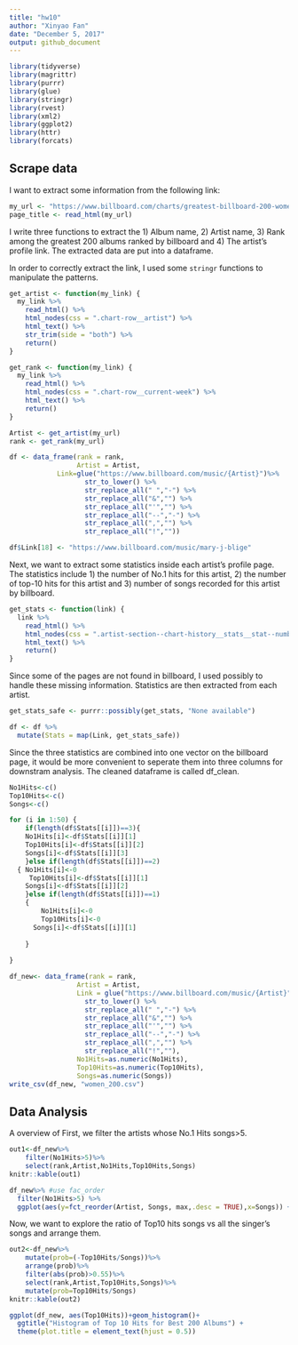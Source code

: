 ```yaml
---
title: "hw10"
author: "Xinyao Fan"
date: "December 5, 2017"
output: github_document
---
```


```r
library(tidyverse)
library(magrittr)
library(purrr)
library(glue)
library(stringr)
library(rvest)
library(xml2)
library(ggplot2)
library(httr)
library(forcats)

```

## Scrape data

I want to extract some information from the following link:

```r
my_url <- "https://www.billboard.com/charts/greatest-billboard-200-women-artists"
page_title <- read_html(my_url)
```

I write three functions to extract the 1) Album name, 2) Artist name, 3) Rank among the greatest 200 albums ranked by billboard and 4) The artist's profile link. The extracted data are put into a dataframe.

In order to correctly extract the link, I used some `stringr` functions to manipulate the patterns.

```r

get_artist <- function(my_link) {
  my_link %>% 
    read_html() %>% 
    html_nodes(css = ".chart-row__artist") %>% 
    html_text() %>%
    str_trim(side = "both") %>% 
    return()
}

get_rank <- function(my_link) {
  my_link %>% 
    read_html() %>% 
    html_nodes(css = ".chart-row__current-week") %>% 
    html_text() %>% 
    return()
}

Artist <- get_artist(my_url)
rank <- get_rank(my_url)

df <- data_frame(rank = rank,
                 Artist = Artist,
            Link=glue("https://www.billboard.com/music/{Artist}")%>% 
                   str_to_lower() %>% 
                   str_replace_all(" ","-") %>% 
                   str_replace_all("&","") %>% 
                   str_replace_all("'","") %>% 
                   str_replace_all("--","-") %>% 
                   str_replace_all(",","") %>% 
                   str_replace_all("!",""))
```

```r
df$Link[18] <- "https://www.billboard.com/music/mary-j-blige"
```

Next, we want to extract some statistics inside each artist's profile page. The statistics include 1) the number of No.1 hits for this artist, 2) the number of top-10 hits for this artist and 3) number of songs recorded for this artist by billboard.

```r
get_stats <- function(link) {
  link %>% 
    read_html() %>% 
    html_nodes(css = ".artist-section--chart-history__stats__stat--number") %>% 
    html_text() %>% 
    return()
}
```

Since some of the pages are not found in billboard, I used possibly to handle these missing information. Statistics are then extracted from each artist.

```r
get_stats_safe <- purrr::possibly(get_stats, "None available")

df <- df %>% 
  mutate(Stats = map(Link, get_stats_safe))
```

Since the three statistics are combined into one vector on the billboard page, it would be more convenient to seperate them into three columns for downstram analysis. The cleaned dataframe is called df_clean.

```r
No1Hits<-c()
Top10Hits<-c()
Songs<-c()

for (i in 1:50) {
	if(length(df$Stats[[i]])==3){
	No1Hits[i]<-df$Stats[[i]][1]
	Top10Hits[i]<-df$Stats[[i]][2]
	Songs[i]<-df$Stats[[i]][3]
	}else if(length(df$Stats[[i]])==2)
  { No1Hits[i]<-0
     Top10Hits[i]<-df$Stats[[i]][1]
    Songs[i]<-df$Stats[[i]][2]
	}else if(length(df$Stats[[i]])==1)
	{ 
		No1Hits[i]<-0
		Top10Hits[i]<-0
	  Songs[i]<-df$Stats[[i]][1]
	
	}
 
}

df_new<- data_frame(rank = rank,
                 Artist = Artist,
                 Link = glue("https://www.billboard.com/music/{Artist}") %>% 
                   str_to_lower() %>% 
                   str_replace_all(" ","-") %>% 
                   str_replace_all("&","") %>% 
                   str_replace_all("'","") %>% 
                   str_replace_all("--","-") %>% 
                   str_replace_all(",","") %>% 
                   str_replace_all("!",""),
                 No1Hits=as.numeric(No1Hits),
                 Top10Hits=as.numeric(Top10Hits),
                 Songs=as.numeric(Songs))
write_csv(df_new, "women_200.csv")
```

## Data Analysis
A overview of 
First, we filter the artists whose No.1 Hits songs>5.
```r
out1<-df_new%>%
	filter(No1Hits>5)%>%
	select(rank,Artist,No1Hits,Top10Hits,Songs)
knitr::kable(out1)
```

```r
df_new%>% #use fac_order
  filter(No1Hits>5) %>%
  ggplot(aes(y=fct_reorder(Artist, Songs, max,.desc = TRUE),x=Songs)) + geom_point()+scale_y_discrete("artist_name")
```
Now, we want to explore the ratio of Top10 hits songs vs all the singer's songs and arrange them.
```r
out2<-df_new%>%
	mutate(prob=(-Top10Hits/Songs))%>%
	arrange(prob)%>%
	filter(abs(prob)>0.55)%>%
	select(rank,Artist,Top10Hits,Songs)%>%
	mutate(prob=Top10Hits/Songs)
knitr::kable(out2)
```
```r
ggplot(df_new, aes(Top10Hits))+geom_histogram()+
  ggtitle("Histogram of Top 10 Hits for Best 200 Albums") +
  theme(plot.title = element_text(hjust = 0.5))
```